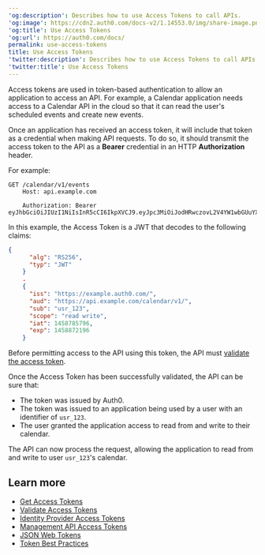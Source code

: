 ---
'og:description': Describes how to use Access Tokens to call APIs.
'og:image': https://cdn2.auth0.com/docs-v2/1.14553.0/img/share-image.png
'og:title': Use Access Tokens
'og:url': https://auth0.com/docs/
permalink: use-access-tokens
title: Use Access Tokens
'twitter:description': Describes how to use Access Tokens to call APIs.
'twitter:title': Use Access Tokens
---
<Tooltip tip="Access Token: Authorization credential, in the form of an opaque string or JWT, used to access an API." cta="View Glossary" href="/docs/glossary?term=Access+tokens">Access tokens</Tooltip> are used in token-based authentication to allow an application to access an API. For example, a Calendar application needs access to a Calendar API in the cloud so that it can read the user's scheduled events and create new events.

Once an application has received an access token, it will include that token as a credential when making API requests. To do so, it should transmit the access token to the API as a **Bearer** credential in an HTTP **Authorization** header.

For example:

```http lines
GET /calendar/v1/events
    Host​: api.example.com
    
    Authorization: Bearer eyJhbGciOiJIUzI1NiIsInR5cCI6IkpXVCJ9.eyJpc3MiOiJodHRwczovL2V4YW1wbGUuYXV0aDAuY29tLyIsImF1ZCI6Imh0dHBzOi8vYXBpLmV4YW1wbGUuY29tL2NhbGFuZGFyL3YxLyIsInN1YiI6InVzcl8xMjMiLCJpYXQiOjE0NTg3ODU3OTYsImV4cCI6MTQ1ODg3MjE5Nn0.CA7eaHjIHz5NxeIJoFK9krqaeZrPLwmMmgI_XiQiIkQ
```






In this example, the Access Token is a <Tooltip tip="JSON Web Token (JWT): Standard ID Token format (and often Access Token format) used to represent claims securely between two parties." cta="View Glossary" href="/docs/glossary?term=JWT">JWT</Tooltip> that decodes to the following claims:

```json lines
{
      "alg": "RS256",
      "typ": "JWT"
    }
    .
    {
      "iss": "https://example.auth0.com/",
      "aud": "https://api.example.com/calendar/v1/",
      "sub": "usr_123",
      "scope": "read write",
      "iat": 1458785796,
      "exp": 1458872196
    }
```






Before permitting access to the API using this token, the API must [validate the access token](/docs/secure/tokens/access-tokens/validate-access-tokens).

Once the Access Token has been successfully validated, the API can be sure that:

* The token was issued by Auth0.
* The token was issued to an application being used by a user with an identifier of `usr_123`.
* The user granted the application access to read from and write to their calendar.

The API can now process the request, allowing the application to read from and write to user `usr_123`'s calendar.

## Learn more

* [Get Access Tokens](/docs/secure/tokens/access-tokens/get-access-tokens)
* [Validate Access Tokens](/docs/secure/tokens/access-tokens/validate-access-tokens)
* [Identity Provider Access Tokens](/docs/secure/tokens/access-tokens/identity-provider-access-tokens)
* [Management API Access Tokens](/docs/secure/tokens/access-tokens/management-api-access-tokens)
* [JSON Web Tokens](/docs/secure/tokens/json-web-tokens)
* [Token Best Practices](/docs/secure/tokens/token-best-practices)